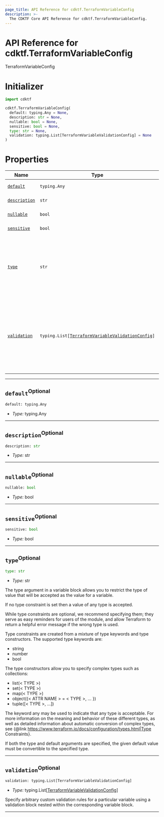 ```yaml
---
page_title: API Reference for cdktf.TerraformVariableConfig
description: >-
  The CDKTF Core API Reference for cdktf.TerraformVariableConfig.
---
```


<!-- This file is generated through yarn generate-docs -->

# API Reference for cdktf.TerraformVariableConfig

   TerraformVariableConfig <a name="TerraformVariableConfig" id="cdktf.TerraformVariableConfig"></a>
  
  # Initializer <a name="Initializer" id="cdktf.TerraformVariableConfig.Initializer"></a>
  
  ```python
  import cdktf
  
  cdktf.TerraformVariableConfig(
    default: typing.Any = None,
    description: str = None,
    nullable: bool = None,
    sensitive: bool = None,
    type: str = None,
    validation: typing.List[TerraformVariableValidationConfig] = None
  )
  ```
  
  # Properties <a name="Properties" id="Properties"></a>
  
  | **Name** | **Type** | **Description** |
  | --- | --- | --- |
  | <code><a href="#cdktf.TerraformVariableConfig.property.default">default</a></code> | <code>typing.Any</code> | *No description.* |
  | <code><a href="#cdktf.TerraformVariableConfig.property.description">description</a></code> | <code>str</code> | *No description.* |
  | <code><a href="#cdktf.TerraformVariableConfig.property.nullable">nullable</a></code> | <code>bool</code> | *No description.* |
  | <code><a href="#cdktf.TerraformVariableConfig.property.sensitive">sensitive</a></code> | <code>bool</code> | *No description.* |
  | <code><a href="#cdktf.TerraformVariableConfig.property.type">type</a></code> | <code>str</code> | The type argument in a variable block allows you to restrict the type of value that will be accepted as the value for a variable. |
  | <code><a href="#cdktf.TerraformVariableConfig.property.validation">validation</a></code> | <code>typing.List[<a href="#cdktf.TerraformVariableValidationConfig">TerraformVariableValidationConfig</a>]</code> | Specify arbitrary custom validation rules for a particular variable using a validation block nested within the corresponding variable block. |
  
  ---
  
  ## `default`<sup>Optional</sup> <a name="default" id="cdktf.TerraformVariableConfig.property.default"></a>
  
  ```python
  default: typing.Any
  ```
  
  - *Type:* typing.Any
  
  ---
  
  ## `description`<sup>Optional</sup> <a name="description" id="cdktf.TerraformVariableConfig.property.description"></a>
  
  ```python
  description: str
  ```
  
  - *Type:* str
  
  ---
  
  ## `nullable`<sup>Optional</sup> <a name="nullable" id="cdktf.TerraformVariableConfig.property.nullable"></a>
  
  ```python
  nullable: bool
  ```
  
  - *Type:* bool
  
  ---
  
  ## `sensitive`<sup>Optional</sup> <a name="sensitive" id="cdktf.TerraformVariableConfig.property.sensitive"></a>
  
  ```python
  sensitive: bool
  ```
  
  - *Type:* bool
  
  ---
  
  ## `type`<sup>Optional</sup> <a name="type" id="cdktf.TerraformVariableConfig.property.type"></a>
  
  ```python
  type: str
  ```
  
  - *Type:* str
  
  The type argument in a variable block allows you to restrict the type of value that will be accepted as the value for a variable.
  
  If no type constraint is set then a value of any type is accepted.
  
  While type constraints are optional, we recommend specifying them; they serve as easy reminders for users of the module, and allow Terraform to return a helpful error message if the wrong type is used.
  
  Type constraints are created from a mixture of type keywords and type constructors. The supported type keywords are:
  
  * string
  * number
  * bool
  
  The type constructors allow you to specify complex types such as collections:
  
  * list(< TYPE >)
  * set(< TYPE >)
  * map(< TYPE >)
  * object({< ATTR NAME > = < TYPE >, ... })
  * tuple([< TYPE >, ...])
  
  The keyword any may be used to indicate that any type is acceptable. For more information on the meaning and behavior of these different types, as well as detailed information about automatic conversion of complex types, see {@link https://www.terraform.io/docs/configuration/types.html|Type Constraints}.
  
  If both the type and default arguments are specified, the given default value must be convertible to the specified type.
  
  ---
  
  ## `validation`<sup>Optional</sup> <a name="validation" id="cdktf.TerraformVariableConfig.property.validation"></a>
  
  ```python
  validation: typing.List[TerraformVariableValidationConfig]
  ```
  
  - *Type:* typing.List[<a href="#cdktf.TerraformVariableValidationConfig">TerraformVariableValidationConfig</a>]
  
  Specify arbitrary custom validation rules for a particular variable using a validation block nested within the corresponding variable block.
  
  ---
  

